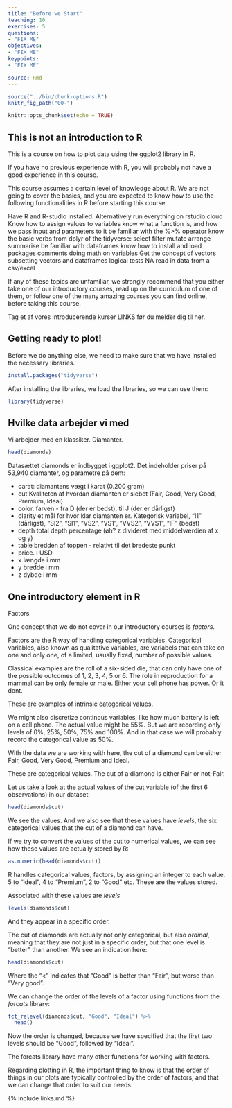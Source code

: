 ```yaml
---
title: "Before we Start"
teaching: 10
exercises: 5
questions:
- "FIX ME"
objectives:
- "FIX ME"
keypoints:
- "FIX ME"

source: Rmd
---
```


```r
source("../bin/chunk-options.R")
knitr_fig_path("00-")
```

```r
knitr::opts_chunk$set(echo = TRUE)
```
## This is not an introduction to R

This is a course on how to plot data using the ggplot2 library in R.

If you have no previous experience with R, you will probably not have a 
good experience in this course.

This course assumes a certain level of knowledge about R. We are not going to cover the basics, and you are expected to know how to use the following functionalities in R before starting this course.

Have R and R-studio installed. Alternatively run everything on rstudio.cloud
Know how to assign values to variables
know what a function is, and how we pass input and parameters to it
be familiar with the %>% operator
know the basic verbs from dplyr of the tidyverse: select filter mutate arrange summarise
be familiar with dataframes
know how to install and load packages
comments 
doing math on variables 
Get the concept of vectors 
subsetting vectors and dataframes 
logical tests 
NA 
read in data from a csv/excel

If any of these topics are unfamiliar, we strongly recommend that you either take one of our introductory courses, read up on the curriculum of one of them, or follow one of the many amazing courses you can find online, before taking this course.


Tag et af vores introducerende kurser LINKS før du melder dig til her.




## Getting ready to plot!
Before we do anything else, we need to make sure that we have installed the necessary libraries.

```r
install.packages("tidyverse")
```

After installing the libraries, we load the libraries, so we can use them:

```r
library(tidyverse)
```

## Hvilke data arbejder vi med

Vi arbejder med en klassiker. Diamanter.

```r
head(diamonds)
```

Datasættet diamonds er indbygget i ggplot2. Det indeholder priser på 53,940 diamanter,
og parametre på dem:

- carat: diamantens vægt i karat (0.200 gram)
- cut Kvaliteten af hvordan diamanten er slebet (Fair, Good, Very Good, Premium, Ideal)
- color. farven - fra D (der er bedst), til J (der er dårligst)
- clarity et mål for hvor klar diamanten er. Kategorisk variabel, "I1" (dårligst), "SI2", "SI1", "VS2", "VS1", "VVS2", "VVS1", "IF" (bedst)
- depth total depth percentage (øh? z divideret med middelværdien af x og y)
- table bredden af toppen - relativt til det bredeste punkt
- price. I USD
- x længde i mm
- y bredde i mm
- z dybde i mm

## One introductory element in R

Factors

One concept that we do not cover in our introductory courses is *factors*.

Factors are the R way of handling categorical variables. Categorical variables,
also known as qualitative variables, are variabels that can take on one and only
one, of a limited, usually fixed, number of possible values. 

Classical examples are the roll of a six-sided die, that can only have one of the
possible outcomes of 1, 2, 3, 4, 5 or 6. The role in reproduction for a mammal
can be only female or male. Either your cell phone has power. Or it dont.

These are examples of intrinsic categorical values. 

We might also discretize continous variables, like how much battery is left on a 
cell phone. The actual value might be 55%. But we are recording only levels of 
0%, 25%, 50%, 75% and 100%. And in that case we will probably record the categorical
value as 50%.

With the data we are working with here, the cut of a diamond can be either
Fair, Good, Very Good, Premium and Ideal. 

These are categorical values. The cut of a diamond is either Fair or not-Fair.

Let us take a look at the actual values of the cut variable (of the first 6 
observations) in our dataset:
```r
head(diamonds$cut)
```
We see the values. And we also see that these values have *levels*, the six
categorical values that the cut of a diamond can have.

If we try to convert the values of the cut to numerical values, we can see how 
these values are actually stored by R:

```r
as.numeric(head(diamonds$cut))
```
R handles categorical values, factors, by assigning an integer to each value.
5 to "ideal", 4 to "Premium", 2 to "Good" etc. These are the values stored.

Associated with these values are *levels*

```r
levels(diamonds$cut)
```

And they appear in a specific order. 

The cut of diamonds are actually not only categorical, but also *ordinal*, meaning
that they are not just in a specific order, but that one level is "better" than
another. We see an indication here:

```r
head(diamonds$cut)
```
Where the "<" indicates that "Good" is better than "Fair", but worse than 
"Very good".

We can change the order of the levels of a factor using functions from the 
*forcats* library:

```r
fct_relevel(diamonds$cut, "Good", "Ideal") %>% 
  head()
```
Now the order is changed, because we have specified that the first two levels 
should be "Good", followed by "Ideal".

The forcats library have many other functions for working with factors. 

Regarding plotting in R, the important thing to know is that the order of things
in our plots are typically controlled by the order of factors, and that we can
change that order to suit our needs.




{% include links.md %}